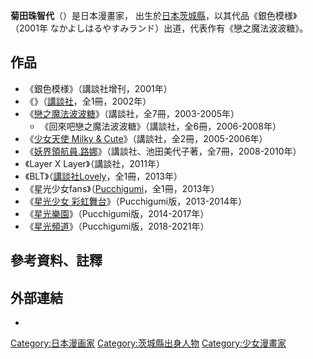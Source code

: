 {{Japanese|japanese=菊田 みちよ|kana=きくた みちよ|romaji=Kikuta Michiyo}}
'''菊田珠智代'''（{{bd||2月10日||}}）是日本漫畫家， 出生於[[日本|日本]][[茨城縣|茨城縣]]，以其代品《銀色模様》（2001年 なかよしはるやすみランド）出道，代表作有《戀之魔法波波糖》。

== 作品 ==
*《銀色模様》（講談社增刊，2001年）
*《{{lang-ja|めでぃかるまじかる}}》（[[講談社|講談社]]，全1冊，2002年）
*《[[戀之魔法波波糖|戀之魔法波波糖]]》（講談社，全7冊，2003-2005年）
**《回來吧戀之魔法波波糖》（講談社，全6冊，2006-2008年）
*《[[少女天使_Milky_&_Cute|少女天使 Milky & Cute]]》（講談社，全2冊，2005-2006年）
*《[[妖界領航員.路娜|妖界領航員.路娜]]》（講談社、池田美代子著，全7冊，2008-2010年）
*《Layer X Layer》（講談社，2011年）
*《BLT》（[[講談社|講談社Lovely]]，全1冊，2013年）
*《星光少女fans》（[[Pucchigumi|Pucchigumi]]，全1冊，2013年）
*《[[星光少女_彩虹舞台|星光少女 彩虹舞台]]》（Pucchigumi版，2013-2014年）
*《[[星光樂園|星光樂園]]》（Pucchigumi版，2014-2017年）
*《[[星光頻道|星光頻道]]》（Pucchigumi版，2018-2021年）

== 參考資料、註釋 ==
{{ReflistH}}
{{reflist}}
{{noteFoot}}
{{ReflistF}}

== 外部連結 ==
*{{twitter|kikumichi|菊田珠智代}}

{{Japanese cartoonist-stub}}
{{DEFAULTSORT:Kikuta Michiyo}}
[[Category:日本漫画家|Category:日本漫画家]]
[[Category:茨城縣出身人物|Category:茨城縣出身人物]]
[[Category:少女漫畫家|Category:少女漫畫家]]